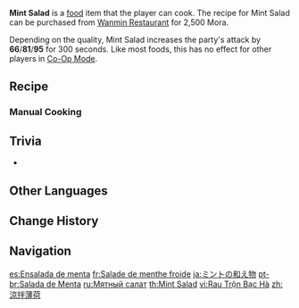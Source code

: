 {{Food Infobox
|id              = 108229
|name            = Mint Salad
|description     = A fragrant salad dish.
|desc_suspicious = The Mint and Jueyun Chili have neither been matched nor incorporated well, which makes for a dish so spicy that any who eat it will be at a loss for words for a time.
|desc_basic      = Finely chopped Jueyun Chilis blended with a sauce and mixed with Mint leaves. It looks like nothing special, but it has surprisingly potent powers of refreshment and reinvigoration. It is also the perfect palate-cleanser after a greasy, indulgent meal.
|desc_delicious  = The slightly bitter minty-fresh flavors do not cover the blazing mouthfeel of the Jueyun Chili but instead cause the spiciness to reach new heights. The two whirl and pirouette on your tongue like a pair of contending dancers to the hearty and vigorous applause of all.
|type            = ATK-Boosting Dishes
|effectType      = ATK Up
|effect          = Increases all party members' ATK by (var1) for 300s.
|eff_att1        = ATK
|eff_suspicious1 = 66
|eff_basic1      = 81
|eff_delicious1  = 95
|quality         = 2
|variant         = 
|region          = Liyue
|recipe          = Sold by [[Wanmin Restaurant]]
}}
'''Mint Salad''' is a [[food]] item that the player can cook. The recipe for Mint Salad can be purchased from [[Wanmin Restaurant]] for 2,500 Mora.

Depending on the quality, Mint Salad increases the party's attack by '''66'''/'''81'''/'''95''' for 300 seconds. Like most foods, this has no effect for other players in [[Co-Op Mode]].

==Recipe==
{{Recipe
|type = Cooking
|Mint = 4
|Jueyun Chili = 1
|sort = Mint;Jueyun Chili
}}

===Manual Cooking===
{{Manual Cooking}}

==Trivia==
* {{Related Items|type=variant}}

==Other Languages==
{{Other Languages
|en      = Mint Salad
|zhs     = 凉拌薄荷
|zhs_rm  = Liángbàn Bòhé
|zht     = 涼拌薄荷
|zht_rm  = Liángbàn Bòhé
|zh_tl   = Cold Tossed Mint
|ja      = ミントの和え物
|ja_rm   = Minto no Aemono
|ja_tl   = Dressed Mint
|ko      = 민트냉채
|ko_tl   = Mint Chilled Vegetables
|es      = Ensalada de menta
|es_tl   = Mint Salad
|fr      = Salade de menthe froide
|fr_tl   = Cold Mint Salad
|ru      = Мятный салат
|ru_tl   = Mint Salad
|th      = Mint Salad
|vi      = Rau Trộn Bạc Hà
|vi_tl   = Mint Salad
|de      = Minzsalat
|de_tl   = Mint Salad
|id      = Mint Salad
|pt      = Salada de Menta
|pt_tl   = Mint Salad
|tr      = Nane Salatası
|tr_tl   = Mint Salad
|it      = Insalata alla menta
|it_tl   = Mint Salad
}}

==Change History==
{{Change History|1.4}}

==Navigation==
{{Food Navbox}}

[[es:Ensalada de menta]]
[[fr:Salade de menthe froide]]
[[ja:ミントの和え物]]
[[pt-br:Salada de Menta]]
[[ru:Мятный салат]]
[[th:Mint Salad]]
[[vi:Rau Trộn Bạc Hà]]
[[zh:涼拌薄荷]]
